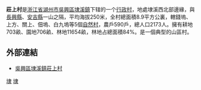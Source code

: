 {{notability unreferenced|time=2010-07-24T13:32:04+00:00}}
'''莊上村'''是[[浙江省|浙江省]][[湖州市|湖州市]][[吳興區|吳興區]][[埭溪鎮|埭溪鎮]]下辖的一个[[行政村|行政村]]，地處埭溪西北部邊緣，與[[長興縣|長興縣]]、[[安吉縣|安吉縣]]一山之隔，平均海拔250米，全村總面積8.9平方公裏，轄錢塢、上方、關上、佃塢、白九塢等5個[[自然村|自然村]]，農戶590戶，總人口2173人。擁有耕地703畝、園地706畝、林地11654畝，林地占總面積84%。是一個典型的山區村。

== 外部連結 ==
*[http://xnc.zjnm.cn/zdxx/index.jsp?zdid=9502 吳興區埭溪鎮莊上村]{{dead link|date=2018年4月 |bot=InternetArchiveBot |fix-attempted=yes }}

[[Category:吳興區|埭]]
[[Category:湖州市行政村|埭]]